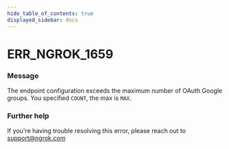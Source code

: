 ```yaml
---
hide_table_of_contents: true
displayed_sidebar: docs
---
```



# ERR_NGROK_1659

### Message

The endpoint configuration exceeds the maximum number of OAuth Google groups. You specified `COUNT`, the max is `MAX`.

### Further help

If you're having trouble resolving this error, please reach out to [support@ngrok.com](mailto:support@ngrok.com?subject=Help%20with%20ERR_NGROK_1659)

<ErrorDetails error="err_ngrok_1659" />
